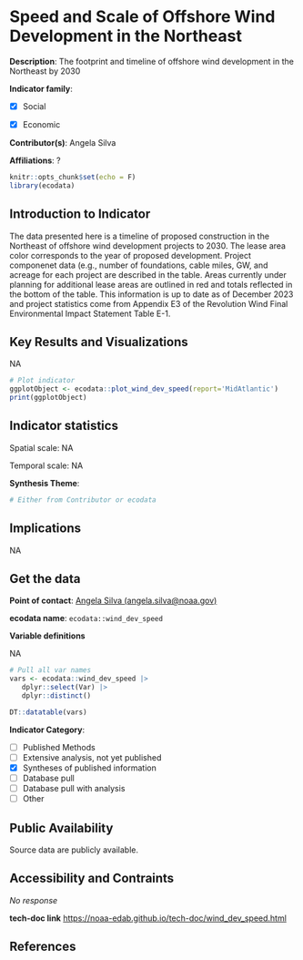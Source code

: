 # Speed and Scale of Offshore Wind Development in the Northeast

**Description**: The footprint and timeline of offshore wind development in the Northeast by 2030

**Indicator family**: 

- [X] Social
- [X] Economic


**Contributor(s)**: Angela Silva

**Affiliations**: ?

```{r echo=FALSE}
knitr::opts_chunk$set(echo = F)
library(ecodata)
```
## Introduction to Indicator
The data presented here is a timeline of proposed construction in the Northeast of offshore wind development projects to 2030. The lease area color corresponds to the year of proposed development. Project componenet data (e.g., number of foundations, cable miles, GW, and acreage for each project are described in the table. Areas currently under planning for additional lease areas are outlined in red and totals reflected in the bottom of the table. This information is up to date as of December 2023 and project statistics come from Appendix E3 of the Revolution Wind Final Environmental Impact Statement Table E-1.

## Key Results and Visualizations
NA

```{r plot_wind_dev_speedMAB}
# Plot indicator
ggplotObject <- ecodata::plot_wind_dev_speed(report='MidAtlantic')
print(ggplotObject)
```


## Indicator statistics 
Spatial scale: NA

Temporal scale: NA

**Synthesis Theme**:




```{r autostats_wind_dev_speed}
# Either from Contributor or ecodata
```

## Implications
NA

## Get the data

**Point of contact**: [Angela Silva (angela.silva@noaa.gov)](mailto:Angela Silva (angela.silva@noaa.gov)){.email}

**ecodata name**: `ecodata::wind_dev_speed`

**Variable definitions**

NA

```{r vars_wind_dev_speed}
# Pull all var names
vars <- ecodata::wind_dev_speed |>
   dplyr::select(Var) |>
   dplyr::distinct()

DT::datatable(vars)
```
**Indicator Category**:

- [ ] Published Methods
- [ ] Extensive analysis, not yet published
- [X] Syntheses of published information
- [ ] Database pull
- [ ] Database pull with analysis
- [ ] Other

## Public Availability

Source data are publicly available.

## Accessibility and Contraints

_No response_

**tech-doc link**
<https://noaa-edab.github.io/tech-doc/wind_dev_speed.html>

## References

